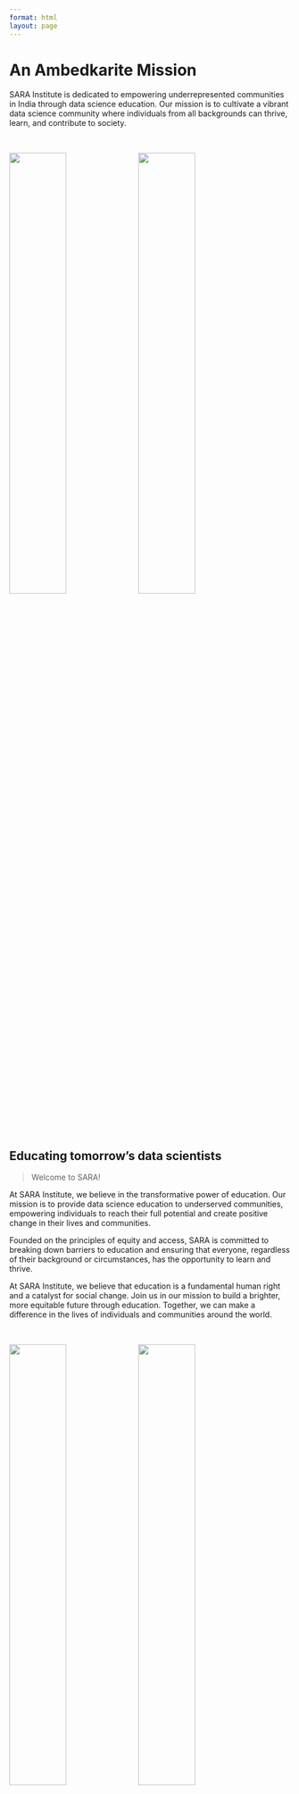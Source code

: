 ```yaml
---
format: html
layout: page
---
```


# An Ambedkarite Mission

[SARA Institute is dedicated to empowering underrepresented communities in India through data science education. Our mission is to cultivate a vibrant data science community where individuals from all backgrounds can thrive, learn, and contribute to society.]{.p-mission}

<br>

::: {.col}
::: {.card}

![](images/visit-rj.jpg){width=45%}
![](images/visit-hr.jpg){width=45%}

## Educating tomorrow's data scientists

> Welcome to SARA!

At SARA Institute, we believe in the transformative power of education. Our mission is to provide data science education to underserved communities, empowering individuals to reach their full potential and create positive change in their lives and communities.

Founded on the principles of equity and access, SARA is committed to breaking down barriers to education and ensuring that everyone, regardless of their background or circumstances, has the opportunity to learn and thrive.

At SARA Institute, we believe that education is a fundamental human right and a catalyst for social change. Join us in our mission to build a brighter, more equitable future through education. Together, we can make a difference in the lives of individuals and communities around the world.

:::
:::

<br>

::: {.col}
::: {.card}

![](images/founders_sara.jpg){width=45%}
![](images/koli-family.jpg){width=45%}

## Who we are

Dr. Ajay Koli and Dr. Kiran Koli founded the Sara Education Trust (Registered). On 5 April 2023, they started Savitribai Ramabai Institute of Data Science (SARA Institute). SARA offers completely free education for all students. We teach data science, computer skills, English language, and research methodologies.

Before starting SARA, both Ajay and Kiran were full-time Assistant Professor in different private universities. Now, they run SARA Institute only. Currently, they live in Sonipat in a rented house. Recently, they also became parents of a beautiful daughter. They are very thankful to the Ambedkar Educational Society, Sonipat for giving permission to conduct the SARA classes in the Ambedkar Bhawan, Sonipat.

:::
:::

<br>